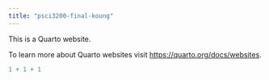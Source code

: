 ```yaml
---
title: "psci3200-final-koung"
---
```


This is a Quarto website.

To learn more about Quarto websites visit <https://quarto.org/docs/websites>.

```r
1 + 1 + 1 
```
